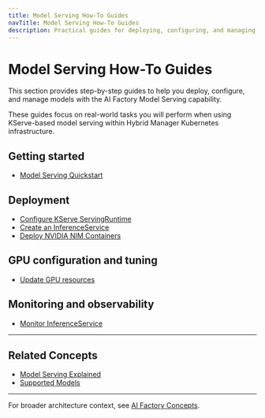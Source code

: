 ```yaml
---
title: Model Serving How-To Guides
navTitle: Model Serving How-To Guides
description: Practical guides for deploying, configuring, and managing model serving in AI Factory using KServe.
---
```


# Model Serving How-To Guides

This section provides step-by-step guides to help you deploy, configure, and manage models with the AI Factory Model Serving capability.

These guides focus on real-world tasks you will perform when using KServe-based model serving within Hybrid Manager Kubernetes infrastructure.

## Getting started

- [Model Serving Quickstart](../../learn/model-serving/quickstart)

## Deployment

- [Configure KServe ServingRuntime](./configure-servingruntime)
- [Create an InferenceService](./create-inferenceservice)
- [Deploy NVIDIA NIM Containers](./deploy-nim-container)

## GPU configuration and tuning

- [Update GPU resources](./update-gpu-resources)

## Monitoring and observability

- [Monitor InferenceService](./monitor-inferenceservice)

---

## Related Concepts

- [Model Serving Explained](../../learn/explained/model-serving-explained)
- [Supported Models](../../models/supported-models/index)

---

For broader architecture context, see [AI Factory Concepts](../../learn/explained/ai-factory-concepts#model-serving-kserve).
